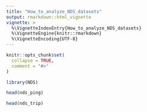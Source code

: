 ```yaml
---
title: "How_to_analyze_NDS_datasets"
output: rmarkdown::html_vignette
vignette: >
  %\VignetteIndexEntry{How_to_analyze_NDS_datasets}
  %\VignetteEngine{knitr::rmarkdown}
  %\VignetteEncoding{UTF-8}
---
```


```r
knitr::opts_chunk$set(
  collapse = TRUE,
  comment = "#>"
)
```

```r
library(NDS)
```

```r
head(nds_ping)
```

```r
head(nds_trip)
```
